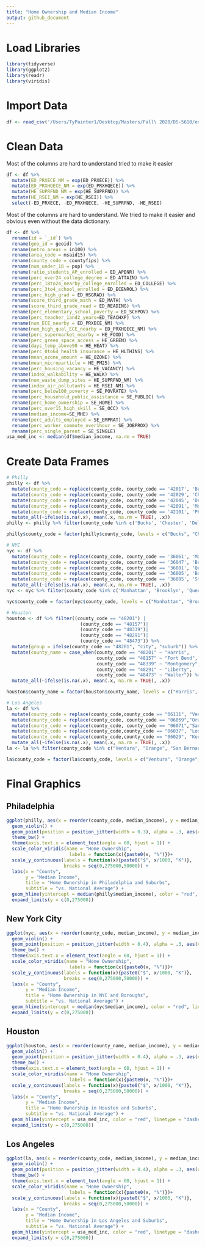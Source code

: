 ```yaml
---
title: "Home Ownership and Median Income"
output: github_document
---
```


# Load Libraries
```r
library(tidyverse)
library(ggplot2)
library(readr)
library(viridis)
```

# Import Data

```r
df <- read_csv('/Users/TyPainter1/Desktop/Masters/Fall\ 2020/DS-5610/eda20-team5-project/Data\ Basics/data.csv') 
```

# Clean Data

Most of the columns are hard to understand tried to make it easier
```r
df <- df %>% 
  mutate(ED_PRXECE_NM = exp(ED_PRXECE)) %>%
  mutate(ED_PRXHQECE_NM = exp(ED_PRXHQECE)) %>%
  mutate(HE_SUPRFND_NM = exp(HE_SUPRFND)) %>%
  mutate(HE_RSEI_NM = exp(HE_RSEI)) %>%
  select(-ED_PRXECE, -ED_PRXHQECE, -HE_SUPRFND, -HE_RSEI)
```

Most of the columns are hard to understand. We tried to make it easier and obvious even without the data dictionary.

```r
df <- df %>% 
  rename(id = `_id`) %>% 
  rename(geo_id = geoid) %>% 
  rename(metro_areas = in100) %>%
  rename(area_code = msaid15) %>% 
  rename(county_code = countyfips) %>%
  rename(num_under_18 = pop) %>% 
  rename(ratio_students_AP_enrolled = ED_APENR) %>%
  rename(perc_over24_college_degree = ED_ATTAIN) %>%
  rename(perc_18to24_nearby_college_enrolled = ED_COLLEGE) %>%
  rename(perc_3to4_school_enrolled = ED_ECENROL) %>%
  rename(perc_high_grad = ED_HSGRAD) %>%
  rename(score_third_grade_math = ED_MATH) %>%
  rename(score_third_grade_read = ED_READING) %>%
  rename(perc_elementary_school_poverty = ED_SCHPOV) %>% 
  rename(perc_teacher_1and2_years=ED_TEACHXP) %>% 
  rename(num_ECE_nearby = ED_PRXECE_NM) %>% 
  rename(num_high_qual_ECE_nearby = ED_PRXHQECE_NM) %>% 
  rename(perc_supermarket_nearby = HE_FOOD) %>% 
  rename(perc_green_space_access = HE_GREEN) %>%
  rename(days_temp_above90 = HE_HEAT) %>%
  rename(perc_0to64_health_insurance = HE_HLTHINS) %>%
  rename(mean_ozone_amount = HE_OZONE) %>%
  rename(mean_microparticle = HE_PM25) %>%
  rename(perc_housing_vacancy = HE_VACANCY) %>%
  rename(index_walkability = HE_WALK) %>% 
  rename(num_waste_dump_sites = HE_SUPRFND_NM) %>%
  rename(index_air_pollutants = HE_RSEI_NM) %>%
  rename(perc_below100_poverty = SE_POVRATE) %>%
  rename(perc_household_public_assistance = SE_PUBLIC) %>%
  rename(perc_home_ownership = SE_HOME) %>%
  rename(perc_over15_high_skill = SE_OCC) %>%
  rename(median_income=SE_MHE) %>%
  rename(perc_adults_employed = SE_EMPRAT) %>%
  rename(perc_worker_commute_over1hour = SE_JOBPROX) %>%
  rename(perc_single_parent = SE_SINGLE) 
usa_med_inc <- median(df$median_income, na.rm = TRUE)
```

# Create Data Frames 

```r
# Philly
philly <- df %>% 
  mutate(county_code = replace(county_code, county_code == '42017', 'Bucks')) %>%
  mutate(county_code = replace(county_code, county_code == '42029', 'Chester')) %>%
  mutate(county_code = replace(county_code, county_code == '42045', 'Delaware')) %>%
  mutate(county_code = replace(county_code, county_code == '42091', 'Montgomery')) %>%
  mutate(county_code = replace(county_code, county_code == '42101', 'Philadelphia')) %>% 
  mutate_all(~ifelse(is.na(.x), mean(.x, na.rm = TRUE), .x))
philly <- philly %>% filter(county_code %in% c('Bucks', 'Chester', 'Delaware', 'Montgomery', 'Philadelphia'))

philly$county_code = factor(philly$county_code, levels = c("Bucks", "Chester", "Delaware", "Montgomery", "Philadelphia"))

# NYC
nyc <- df %>%
  mutate(county_code = replace(county_code, county_code == '36061', 'Manhattan')) %>% 
  mutate(county_code = replace(county_code, county_code == '36047', 'Brooklyn')) %>%
  mutate(county_code = replace(county_code, county_code == '36081', 'Queens')) %>%
  mutate(county_code = replace(county_code, county_code == '36005', 'Bronx')) %>%
  mutate(county_code = replace(county_code, county_code == '36085', 'Staten Island'))%>%
  mutate_all(~ifelse(is.na(.x), mean(.x, na.rm = TRUE), .x))
nyc <- nyc %>% filter(county_code %in% c('Manhattan', 'Brooklyn', 'Queens', 'Bronx', 'Staten Island'))

nyc$county_code = factor(nyc$county_code, levels = c("Manhattan", "Brooklyn", "Queens", "Bronx", "Staten Island"))

# Houston
houston <- df %>% filter((county_code == "48201") | 
                           (county_code == "48157")| 
                           (county_code == "48339")|
                           (county_code == "48291")|
                           (county_code == "48473")) %>% 
  mutate(group = ifelse(county_code == "48201", "city", "suburb")) %>%
  mutate(county_name = case_when(county_code == "48201" ~ "Harris", 
                                 county_code == "48157" ~ "Fort Bend", 
                                 county_code == "48339" ~ "Montgomery", 
                                 county_code == "48291" ~ "Liberty", 
                                 county_code == "48473" ~ "Waller")) %>% 
  mutate_all(~ifelse(is.na(.x), mean(.x, na.rm = TRUE), .x))

houston$county_name = factor(houston$county_name, levels = c("Harris", "Fort Bend", "Montgomery", "Waller", "Liberty"))

# Los Angeles
la <- df %>%
  mutate(county_code = replace(county_code,county_code == "06111", "Ventura")) %>%
  mutate(county_code = replace(county_code, county_code == "06059","Orange"))%>%
  mutate(county_code = replace(county_code, county_code == "06071","San Bernardino"))%>%
  mutate(county_code = replace(county_code,county_code == "06037", "Los Angeles"))%>%
  mutate(county_code = replace(county_code,county_code == "06029", "Kern"))%>%
  mutate_all(~ifelse(is.na(.x), mean(.x, na.rm = TRUE), .x))
la <- la %>% filter(county_code %in% c("Ventura", "Orange", "San Bernardino", "Los Angeles", "Kern"))

la$county_code = factor(la$county_code, levels = c("Ventura", "Orange", "San Bernardino", "Los Angeles", "Kern"))
```

# Final Graphics 
## Philadelphia
```r
ggplot(philly, aes(x = reorder(county_code, median_income), y = median_income)) +
  geom_violin() +
  geom_point(position = position_jitter(width = 0.3), alpha = .3, aes(color = perc_home_ownership)) +
  theme_bw() +
  theme(axis.text.x = element_text(angle = 60, hjust = 1)) +
  scale_color_viridis(name = "Home Ownership",
                       labels = function(x){paste0(x, "%")})+
  scale_y_continuous(labels = function(x){paste0("$", x/1000, "K")},
                     breaks = seq(0,275000,50000)) +
  labs(x = "County",
       y = "Median Income",
       title = "Home Ownership in Philadelphia and Suburbs",
       subtitle = "vs. National Average") +
  geom_hline(yintercept = median(philly$median_income), color = "red", linetype = "dashed") +
  expand_limits(y = c(0,275000))
```

## New York City
```r
ggplot(nyc, aes(x = reorder(county_code, median_income), y = median_income)) +
  geom_violin() +
  geom_point(position = position_jitter(width = 0.4), alpha = .3, aes(color = perc_home_ownership)) +
  theme_bw() +
  theme(axis.text.x = element_text(angle = 60, hjust = 1)) +
  scale_color_viridis(name = "Home Ownership",
                       labels = function(x){paste0(x, "%")})+
  scale_y_continuous(labels = function(x){paste0("$", x/1000, "K")}, 
                     breaks = seq(0,275000,50000)) +
  labs(x = "County",
       y = "Median Income",
       title = "Home Ownership in NYC and Boroughs",
       subtitle = "vs. National Average") +
  geom_hline(yintercept = median(nyc$median_income), color = "red", linetype = "dashed") +
  expand_limits(y = c(0,275000))
```

## Houston
```r
ggplot(houston, aes(x = reorder(county_name, median_income), y = median_income)) +
  geom_violin() +
  geom_point(position = position_jitter(width = 0.4), alpha = .3, aes(color = perc_home_ownership)) +
  theme_bw() +
  theme(axis.text.x = element_text(angle = 60, hjust = 1)) +
  scale_color_viridis(name = "Home Ownership",
                       labels = function(x){paste0(x, "%")})+
  scale_y_continuous(labels = function(x){paste0("$", x/1000, "K")}, 
                     breaks = seq(0,275000,50000)) +
  labs(x = "County",
       y = "Median Income",
       title = "Home Ownership in Houston and Suburbs",
       subtitle = "vs. National Average") +
  geom_hline(yintercept = usa_med_inc, color = "red", linetype = "dashed") +
  expand_limits(y = c(0,275000))
```

## Los Angeles
```r
ggplot(la, aes(x = reorder(county_code, median_income), y = median_income)) +
  geom_violin() +
  geom_point(position = position_jitter(width = 0.4), alpha = .3, aes(color = perc_home_ownership)) +
  theme_bw() +
  theme(axis.text.x = element_text(angle = 60, hjust = 1)) +
  scale_color_viridis(name = "Home Ownership",
                       labels = function(x){paste0(x, "%")})+
  scale_y_continuous(labels = function(x){paste0("$", x/1000, "K")}, 
                     breaks = seq(0,275000,50000)) +
  labs(x = "County",
       y = "Median Income",
       title = "Home Ownership in Los Angeles and Suburbs",
       subtitle = "vs. National Average") +
  geom_hline(yintercept = usa_med_inc, color = "red", linetype = "dashed") +
  expand_limits(y = c(0,275000))
```